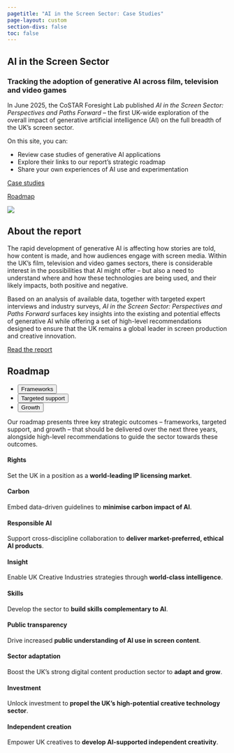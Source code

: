 ```yaml
---
pagetitle: "AI in the Screen Sector: Case Studies"
page-layout: custom
section-divs: false
toc: false
---
```


::: {.banner .dark-background}
::: {.content-block .py-4 .px-4}
::: {.intro-text}

# AI in the Screen Sector

### Tracking the adoption of generative AI across film, television and video games
In June 2025, the CoSTAR Foresight Lab published *AI in the Screen Sector: Perspectives and Paths Forward* -- the first UK-wide exploration of the overall impact of generative artificial intelligence (AI) on the full breadth of the UK’s screen sector.

On this site, you can:

- Review case studies of generative AI applications
- Explore their links to our report's strategic roadmap
- Share your own experiences of AI use and experimentation

::: {.grid .gap-3 .pb-3 .pt-4}
::: {.g-col-12 .g-col-sm-4}

[Case studies](case-studies/posts/2025-07-13-dead-meat/index.qmd){.btn-action .btn .btn-lg .w-100 role="button"}

:::
::: {.g-col-12 .g-col-sm-4 .mb-2}

[Roadmap](#roadmap){.btn-action .btn .btn-lg .w-100 role="button"}

::: 
::: 
:::
:::
:::

::: {.banner .light-background}
::: {.content-block .py-4 .px-4}
::: {.grid .gap-6 .pb-3 .pt-4}
::: {.g-col-12 .g-col-sm-4}

[![](images/cover.png)](https://a.storyblok.com/f/313404/x/ac4c0235f7/ai-in-the-screen-sector.pdf)

:::
::: {.g-col-12 .g-col-sm-8}
::: {.report-text}

# About the report

The rapid development of generative AI is affecting how stories are told, how content is made, and how audiences engage with screen media. Within the UK’s film, television and video games sectors, there is considerable interest in the possibilities that AI might offer – but also a need to understand where and how these technologies are being used, and their likely impacts, both positive and negative. 

Based on an analysis of available data, together with targeted expert interviews and industry surveys, *AI in the Screen Sector: Perspectives and Paths Forward* surfaces key insights into the existing and potential effects of generative AI while offering a set of high-level recommendations designed to ensure that the UK remains a global leader in screen production and creative innovation.

::: {.grid .gap-3 .pb-3 .pt-4}
::: {.g-col-12 .g-col-sm-6}

[Read the report](https://a.storyblok.com/f/313404/x/ac4c0235f7/ai-in-the-screen-sector.pdf){.btn-action .btn .btn-lg .w-100 role="button"}

:::
:::
:::
:::
:::
:::
:::

::: {.tab-banner .dark-background}
::: {.content-block .py-4 .px-4}
::: {.intro-text}

::: {.grid .gap-6}
::: {.g-col-3}

# Roadmap

:::
::: {.g-col-9}

<ul class="nav nav-pills d-flex flex-wrap" id="roadmap-tab" role="tablist">
  <li class="nav-item" role="presentation">
    <button class="nav-link active" id="frameworks-tab" data-bs-toggle="tab" data-bs-target="#frameworks" type="button" role="tab" aria-controls="frameworks" aria-selected="true">Frameworks</button>
  </li>
  <li class="nav-item" role="presentation">
    <button class="nav-link" id="support-tab" data-bs-toggle="tab" data-bs-target="#support" type="button" role="tab" aria-controls="support" aria-selected="false">Targeted support</button>
  </li>
  <li class="nav-item" role="presentation">
    <button class="nav-link" id="growth-tab" data-bs-toggle="tab" data-bs-target="#growth" type="button" role="tab" aria-controls="growth" aria-selected="false">Growth</button>
  </li>
</ul>

:::
::: {.g-col-11}

Our roadmap presents three key strategic outcomes -- frameworks, targeted support, and growth -- that should be delivered over the next three years, alongside high-level recommendations to guide the sector towards these outcomes. 

:::
:::

<div class="tab-content mt-2" id="roadmap-tabcontent">

<div class="tab-pane fade  show active" id="frameworks" role="tabpanel" aria-labelledby="frameworks-tab">

::: {.grid .gap-6}
::: {.g-col-4}

#### Rights

Set the UK in a position as a **world-leading IP licensing market**.

:::
::: {.g-col-4}

#### Carbon

Embed data-driven guidelines to **minimise carbon impact of AI**.

:::
::: {.g-col-4}

#### Responsible AI

Support cross-discipline collaboration to **deliver market-preferred, ethical AI products**.

:::
:::

</div>

<div class="tab-pane fade" id="support" role="tabpanel" aria-labelledby="support-tab">

::: {.grid .gap-6}
::: {.g-col-4}

#### Insight

Enable UK Creative Industries strategies through **world-class intelligence**.

:::
::: {.g-col-4}

#### Skills

Develop the sector to **build skills complementary  to AI**.

:::
::: {.g-col-4}

#### Public transparency

Drive increased **public understanding of AI use in screen content**.

:::
:::

</div>

<div class="tab-pane fade" id="growth" role="tabpanel" aria-labelledby="growth-tab">

::: {.grid .gap-6}
::: {.g-col-4}

#### Sector adaptation

Boost the UK’s strong digital content production sector to **adapt and grow**.

:::
::: {.g-col-4}

#### Investment

Unlock investment to **propel the UK’s high-potential creative technology sector**.

:::
::: {.g-col-4}

#### Independent creation

Empower UK creatives to **develop AI-supported independent creativity**.

:::
:::

</div>

</div>

:::
:::
:::
